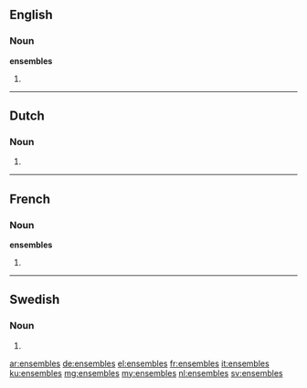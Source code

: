 ==English==

===Noun===
'''ensembles'''

# {{plural of|ensemble}}

----

==Dutch==
===Noun===

{{head|nl}}

# {{nl-noun-form|pl=1|ensemble}}

----

==French==

===Noun===
'''ensembles''' {{m|p}}

# {{plural of|ensemble|lang=fr}}

----

==Swedish==

===Noun===
{{head|sv|noun form}}

# {{sv-noun-form-indef-gen|ensemble}}

[[ar:ensembles]]
[[de:ensembles]]
[[el:ensembles]]
[[fr:ensembles]]
[[it:ensembles]]
[[ku:ensembles]]
[[mg:ensembles]]
[[my:ensembles]]
[[nl:ensembles]]
[[sv:ensembles]]